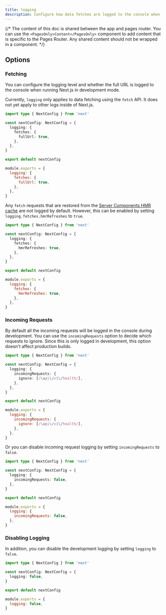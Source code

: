 ```yaml
---
title: logging
description: Configure how data fetches are logged to the console when running Next.js in development mode.
---
```


{/* The content of this doc is shared between the app and pages router. You can use the `<PagesOnly>Content</PagesOnly>` component to add content that is specific to the Pages Router. Any shared content should not be wrapped in a component. */}

## Options

### Fetching

You can configure the logging level and whether the full URL is logged to the console when running Next.js in development mode.

Currently, `logging` only applies to data fetching using the `fetch` API. It does not yet apply to other logs inside of Next.js.

```ts filename="next.config.ts" switcher
import type { NextConfig } from 'next'

const nextConfig: NextConfig = {
  logging: {
    fetches: {
      fullUrl: true,
    },
  },
}

export default nextConfig
```

```js filename="next.config.js" switcher
module.exports = {
  logging: {
    fetches: {
      fullUrl: true,
    },
  },
}
```

Any `fetch` requests that are restored from the [Server Components HMR cache](/docs/app/api-reference/config/next-config-js/serverComponentsHmrCache) are not logged by default. However, this can be enabled by setting `logging.fetches.hmrRefreshes` to `true`.

```ts filename="next.config.ts" switcher
import type { NextConfig } from 'next'

const nextConfig: NextConfig = {
  logging: {
    fetches: {
      hmrRefreshes: true,
    },
  },
}

export default nextConfig
```

```js filename="next.config.js" switcher
module.exports = {
  logging: {
    fetches: {
      hmrRefreshes: true,
    },
  },
}
```

### Incoming Requests

By default all the incoming requests will be logged in the console during development. You can use the `incomingRequests` option to decide which requests to ignore.
Since this is only logged in development, this option doesn't affect production builds.

```ts filename="next.config.ts" switcher
import type { NextConfig } from 'next'

const nextConfig: NextConfig = {
  logging: {
    incomingRequests: {
      ignore: [/\api\/v1\/health/],
    },
  },
}

export default nextConfig
```

```js filename="next.config.js" switcher
module.exports = {
  logging: {
    incomingRequests: {
      ignore: [/\api\/v1\/health/],
    },
  },
}
```

Or you can disable incoming request logging by setting `incomingRequests` to `false`.

```ts filename="next.config.ts" switcher
import type { NextConfig } from 'next'

const nextConfig: NextConfig = {
  logging: {
    incomingRequests: false,
  },
}

export default nextConfig
```

```js filename="next.config.js" switcher
module.exports = {
  logging: {
    incomingRequests: false,
  },
}
```

### Disabling Logging

In addition, you can disable the development logging by setting `logging` to `false`.

```ts filename="next.config.ts" switcher
import type { NextConfig } from 'next'

const nextConfig: NextConfig = {
  logging: false,
}

export default nextConfig
```

```js filename="next.config.js" switcher
module.exports = {
  logging: false,
}
```

